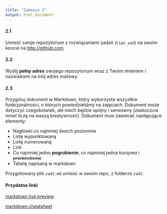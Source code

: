 ```yaml
---
title: "Zadanie 2"
output: html_document
---
```


#### 2.1

Umieść swoje repozytorium z rozwiązaniami zadań (`tipn_zad`) na swoim koncie na <http://github.com>.

#### 2.2

Wyślij **pełny adres** swojego repozytorium wraz z Twoim imieniem i nazwiskiem na mój adres mailowy.

#### 2.3

Przygotuj dokument w Markdown, który wykorzysta wszystkie funkcjonalności, o których powiedzieliśmy na zajęciach. Dokument może dotyczyć czegokolwiek, ale niech będzie spójny i sensowny (zaskoczcie mnie! liczę na waszą kreatywność). Dokument musi zawierać następujące elementy:

- Nagłówki co najmniej dwóch poziomów
- Listę wypunktowaną
- Listę numerowaną 
- Link
- Co najmniej jedno **pogrubienie**, co najmniej jedna _kursywa_ i ~~przekreślenie~~
- Tabelę napisaną w markdown

Przygotowany plik `zad2.md` umieść w swoim repo, z folderze `zad2`.

#### Przydatne linki

[markdown live preview](https://markdownlivepreview.com)


[markdown cheatsheet](https://github.com/adam-p/markdown-here/wiki/Markdown-Cheatsheet)